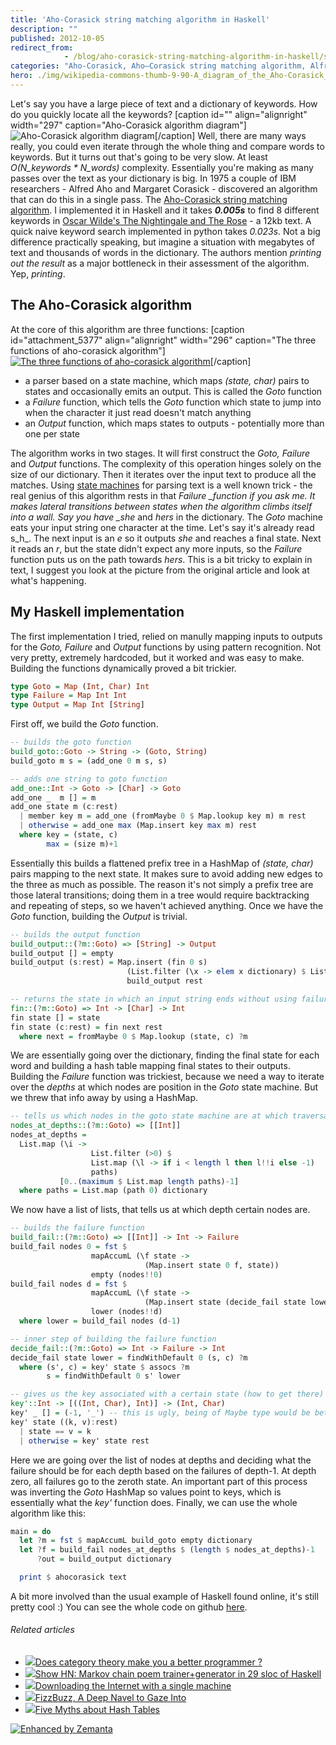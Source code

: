 ```yaml
---
title: 'Aho-Corasick string matching algorithm in Haskell'
description: ""
published: 2012-10-05
redirect_from: 
            - /blog/aho-corasick-string-matching-algorithm-in-haskell/swizec/5376
categories: "Aho-Corasick, Aho–Corasick string matching algorithm, Alfred Aho, HashMap, Haskell, Oscar Wilde, Uncategorized"
hero: ./img/wikipedia-commons-thumb-9-90-A_diagram_of_the_Aho-Corasick_string_search_algorithm.svg-424px-A_diagram_of_the_Aho-Corasick_string_search_algorithm.svg.png
---
```


Let's say you have a large piece of text and a dictionary of keywords. How do you quickly locate all the keywords? \[caption id="" align="alignright" width="297" caption="Aho-Corasick algorithm diagram"]![Aho-Corasick algorithm diagram](./img/wikipedia-commons-thumb-9-90-A_diagram_of_the_Aho-Corasick_string_search_algorithm.svg-424px-A_diagram_of_the_Aho-Corasick_string_search_algorithm.svg.png "Aho-Corasick algorithm diagram")\[/caption] Well, there are many ways really, you could even iterate through the whole thing and compare words to keywords. But it turns out that's going to be very slow. At least _O(N_keywords \* N_words)_ complexity. Essentially you're making as many passes over the text as your dictionary is big. In 1975 a couple of IBM researchers - Alfred Aho and Margaret Corasick - discovered an algorithm that can do this in a single pass. The [Aho-Corasick string matching algorithm](http://en.wikipedia.org/wiki/Aho%E2%80%93Corasick_string_matching_algorithm "Aho–Corasick string matching algorithm"). I implemented it in Haskell and it takes **_0.005s_** to find 8 different keywords in [Oscar Wilde's The Nightingale and The Rose](http://en.wikisource.org/wiki/The_Nightingale_and_the_Rose) - a 12kb text. A quick naive keyword search implemented in python takes _0.023s_. Not a big difference practically speaking, but imagine a situation with megabytes of text and thousands of words in the dictionary. The authors mention _printing out the result_ as a major bottleneck in their assessment of the algorithm. Yep, _printing_.

## The Aho-Corasick algorithm

At the core of this algorithm are three functions: \[caption id="attachment_5377" align="alignright" width="296" caption="The three functions of aho-corasick algorithm"][![The three functions of aho-corasick algorithm](./img/The-three-functions-of-aho-corasick-algorithmjg30he.png "The three functions of aho-corasick algorithm")](./img/blog-wp-content-uploads-2012-10-aho-corasick-algorithm.png)\[/caption]

-   a parser based on a state machine, which maps _(state, char)_ pairs to states and occasionally emits an output. This is called the _Goto_ function
-   a _Failure_ function, which tells the _Goto_ function which state to jump into when the character it just read doesn't match anything
-   an _Output_ function, which maps states to outputs - potentially more than one per state

The algorithm works in two stages. It will first construct the _Goto, Failure_ and _Output_ functions. The complexity of this operation hinges solely on the size of our dictionary. Then it iterates over the input text to produce all the matches. Using [state machines](http://en.wikipedia.org/wiki/Finite-state_machine "Finite-state machine") for parsing text is a well known trick - the real genius of this algorithm rests in that _Failure \_function if you ask me. It makes lateral transitions between states when the algorithm climbs itself into a wall. Say you have \_she_ and _hers_ in the dictionary. The _Goto_ machine eats your input string one character at the time. Let's say it's already read s_h_. The next input is an _e_ so it outputs _she_ and reaches a final state. Next it reads an _r_, but the state didn't expect any more inputs, so the _Failure_ function puts us on the path towards _hers_. This is a bit tricky to explain in text, I suggest you look at the picture from the original article and look at what's happening.

## My Haskell implementation

The first implementation I tried, relied on manully mapping inputs to outputs for the _Goto, Failure_ and _Output_ functions by using pattern recognition. Not very pretty, extremely hardcoded, but it worked and was easy to make. Building the functions dynamically proved a bit trickier.

```haskell
type Goto = Map (Int, Char) Int
type Failure = Map Int Int
type Output = Map Int [String]
```

First off, we build the _Goto_ function.

```haskell
-- builds the goto function
build_goto::Goto -> String -> (Goto, String)
build_goto m s = (add_one 0 m s, s)

-- adds one string to goto function
add_one::Int -> Goto -> [Char] -> Goto
add_one _  m [] = m
add_one state m (c:rest)
  | member key m = add_one (fromMaybe 0 $ Map.lookup key m) m rest
  | otherwise = add_one max (Map.insert key max m) rest
  where key = (state, c)
        max = (size m)+1
```

Essentially this builds a flattened prefix tree in a HashMap of _(state, char)_ pairs mapping to the next state. It makes sure to avoid adding new edges to the three as much as possible. The reason it's not simply a prefix tree are those lateral transitions; doing them in a tree would require backtracking and repeating of steps, so we haven't achieved anything. Once we have the _Goto_ function, building the _Output_ is trivial.

```haskell
-- builds the output function
build_output::(?m::Goto) => [String] -> Output
build_output [] = empty
build_output (s:rest) = Map.insert (fin 0 s)
                          (List.filter (\x -> elem x dictionary) $ List.tails s) $
                          build_output rest

-- returns the state in which an input string ends without using failures
fin::(?m::Goto) => Int -> [Char] -> Int
fin state [] = state
fin state (c:rest) = fin next rest
  where next = fromMaybe 0 $ Map.lookup (state, c) ?m
```

We are essentially going over the dictionary, finding the final state for each word and building a hash table mapping final states to their outputs. Building the _Failure_ function was trickiest, because we need a way to iterate over the _depths_ at which nodes are position in the _Goto_ state machine. But we threw that info away by using a HashMap.

```haskell
-- tells us which nodes in the goto state machine are at which traversal depth
nodes_at_depths::(?m::Goto) => [[Int]]
nodes_at_depths =
  List.map (\i ->
                  List.filter (>0) $
                  List.map (\l -> if i < length l then l!!i else -1)
                  paths)
           [0..(maximum $ List.map length paths)-1]
  where paths = List.map (path 0) dictionary
```

We now have a list of lists, that tells us at which depth certain nodes are.

```haskell
-- builds the failure function
build_fail::(?m::Goto) => [[Int]] -> Int -> Failure
build_fail nodes 0 = fst $
                  mapAccumL (\f state ->
                              (Map.insert state 0 f, state))
                  empty (nodes!!0)
build_fail nodes d = fst $
                  mapAccumL (\f state ->
                              (Map.insert state (decide_fail state lower) f, state))
                  lower (nodes!!d)
  where lower = build_fail nodes (d-1)

-- inner step of building the failure function
decide_fail::(?m::Goto) => Int -> Failure -> Int
decide_fail state lower = findWithDefault 0 (s, c) ?m
  where (s', c) = key' state $ assocs ?m
        s = findWithDefault 0 s' lower

-- gives us the key associated with a certain state (how to get there)
key'::Int -> [((Int, Char), Int)] -> (Int, Char)
key' _ [] = (-1, '_') -- this is ugly, being of Maybe type would be better
key' state ((k, v):rest)
  | state == v = k
  | otherwise = key' state rest
```

Here we are going over the list of nodes at depths and deciding what the failure should be for each depth based on the failures of depth-1. At depth zero, all failures go to the zeroth state. An important part of this process was inverting the _Goto_ HashMap so values point to keys, which is essentially what the _key'_ function does. Finally, we can use the whole algorithm like this:

```haskell
main = do
  let ?m = fst $ mapAccumL build_goto empty dictionary
  let ?f = build_fail nodes_at_depths $ (length $ nodes_at_depths)-1
      ?out = build_output dictionary

  print $ ahocorasick text
```

A bit more involved than the usual example of Haskell found online, it's still pretty cool :) You can see the whole code on github [here](https://github.com/Swizec/random-coding/blob/master/aho-corasick.hs).

###### Related articles

-   [![](http://i.zemanta.com/103612506_80_80.jpg)](http://debasishg.blogspot.com/2012/07/does-category-theory-make-you-better.html)[Does category theory make you a better programmer ?](http://debasishg.blogspot.com/2012/07/does-category-theory-make-you-better.html)
-   [![](http://i.zemanta.com/noimg_106_80_80.jpg)](http://swizec.com/blog/markov-chain-poem-trainergenerator-in-29-sloc-of-haskell/swizec/5310)[Show HN: Markov chain poem trainer+generator in 29 sloc of Haskell](http://swizec.com/blog/markov-chain-poem-trainergenerator-in-29-sloc-of-haskell/swizec/5310)
-   [![](http://i.zemanta.com/noimg_84_80_80.jpg)](http://www.zemanta.com/fruitblog/downloading-the-internet-with-a-single-machine/)[Downloading the Internet with a single machine](http://www.zemanta.com/fruitblog/downloading-the-internet-with-a-single-machine/)
-   [![](http://i.zemanta.com/noimg_57_80_80.jpg)](http://dave.fayr.am/posts/2012-10-4-finding-fizzbuzz.html)[FizzBuzz, A Deep Navel to Gaze Into](http://dave.fayr.am/posts/2012-10-4-finding-fizzbuzz.html)
-   [![](http://i.zemanta.com/115768156_80_80.jpg)](http://hughewilliams.com/2012/10/01/five-myths-about-hash-tables/)[Five Myths about Hash Tables](http://hughewilliams.com/2012/10/01/five-myths-about-hash-tables/)

[![Enhanced by Zemanta](http://img.zemanta.com/zemified_e.png?x-id=3131b59c-b284-43ea-b672-99bdad7199c4)](http://www.zemanta.com/?px "Enhanced by Zemanta")
